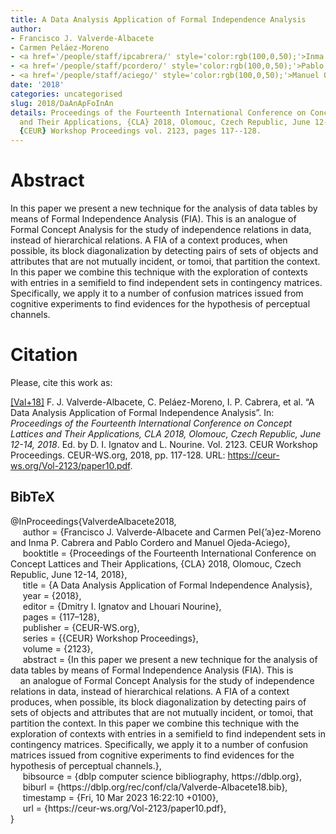 ```yaml
---
title: A Data Analysis Application of Formal Independence Analysis
author:
- Francisco J. Valverde-Albacete
- Carmen Peláez-Moreno
- <a href='/people/staff/ipcabrera/' style='color:rgb(100,0,50);'>Inma P. Cabrera</a>
- <a href='/people/staff/pcordero/' style='color:rgb(100,0,50);'>Pablo Cordero</a>
- <a href='/people/staff/aciego/' style='color:rgb(100,0,50);'>Manuel Ojeda-Aciego</a>
date: '2018'
categories: uncategorised
slug: 2018/DaAnApFoInAn
details: Proceedings of the Fourteenth International Conference on Concept Lattices
  and Their Applications, {CLA} 2018, Olomouc, Czech Republic, June 12-14, 2018 ,
  {CEUR} Workshop Proceedings vol. 2123, pages 117--128.
---
```




# Abstract


In this paper we present a new technique for the analysis of data tables by means of Formal Independence Analysis (FIA). This is
an analogue of Formal Concept Analysis for the study of independence relations in data, instead of hierarchical relations. A FIA of a context produces, when possible, its block diagonalization by detecting pairs of sets of objects and attributes that are not mutually incident, or tomoi, that partition the context. In this paper we combine this technique with the exploration of contexts with entries in a semifield to find independent sets in contingency matrices. Specifically, we apply it to a number of confusion matrices issued from cognitive experiments to find evidences for the hypothesis of perceptual channels.








# Citation
Please, cite this work as:


<a name=bib-ValverdeAlbacete2018></a>[[Val+18]](#cite-ValverdeAlbacete2018) F. J. Valverde-Albacete, C. Peláez-Moreno, I. P. Cabrera, et al. “A Data Analysis Application of Formal Independence Analysis”. In: _Proceedings of the Fourteenth International Conference on Concept Lattices and Their Applications, CLA 2018, Olomouc, Czech Republic, June 12-14, 2018_. Ed. by D. I. Ignatov and L. Nourine. Vol. 2123. CEUR Workshop Proceedings. CEUR-WS.org, 2018, pp. 117-128. URL: [https://ceur-ws.org/Vol-2123/paper10.pdf](https://ceur-ws.org/Vol-2123/paper10.pdf).

::: {.callout-note appearance="minimal" collapse=true}

## BibTeX

@InProceedings{ValverdeAlbacete2018,<br>&nbsp;&nbsp;&nbsp;&nbsp;  author = {Francisco J. Valverde-Albacete and Carmen Pel{\a'a}ez-Moreno and Inma P. Cabrera and Pablo Cordero and Manuel Ojeda-Aciego},<br>&nbsp;&nbsp;&nbsp;&nbsp;  booktitle = {Proceedings of the Fourteenth International Conference on Concept Lattices and Their Applications, {CLA} 2018, Olomouc, Czech Republic, June 12-14, 2018},<br>&nbsp;&nbsp;&nbsp;&nbsp;  title = {A Data Analysis Application of Formal Independence Analysis},<br>&nbsp;&nbsp;&nbsp;&nbsp;  year = {2018},<br>&nbsp;&nbsp;&nbsp;&nbsp;  editor = {Dmitry I. Ignatov and Lhouari Nourine},<br>&nbsp;&nbsp;&nbsp;&nbsp;  pages = {117--128},<br>&nbsp;&nbsp;&nbsp;&nbsp;  publisher = {CEUR-WS.org},<br>&nbsp;&nbsp;&nbsp;&nbsp;  series = {{CEUR} Workshop Proceedings},<br>&nbsp;&nbsp;&nbsp;&nbsp;  volume = {2123},<br>&nbsp;&nbsp;&nbsp;&nbsp;  abstract = {In this paper we present a new technique for the analysis of data tables by means of Formal Independence Analysis (FIA). This is<br>&nbsp;&nbsp;&nbsp;&nbsp;an analogue of Formal Concept Analysis for the study of independence relations in data, instead of hierarchical relations. A FIA of a context produces, when possible, its block diagonalization by detecting pairs of sets of objects and attributes that are not mutually incident, or tomoi, that partition the context. In this paper we combine this technique with the exploration of contexts with entries in a semifield to find independent sets in contingency matrices. Specifically, we apply it to a number of confusion matrices issued from cognitive experiments to find evidences for the hypothesis of perceptual channels.},<br>&nbsp;&nbsp;&nbsp;&nbsp;  bibsource = {dblp computer science bibliography, https://dblp.org},<br>&nbsp;&nbsp;&nbsp;&nbsp;  biburl = {https://dblp.org/rec/conf/cla/Valverde-Albacete18.bib},<br>&nbsp;&nbsp;&nbsp;&nbsp;  timestamp = {Fri, 10 Mar 2023 16:22:10 +0100},<br>&nbsp;&nbsp;&nbsp;&nbsp;  url = {https://ceur-ws.org/Vol-2123/paper10.pdf},<br>}

:::








